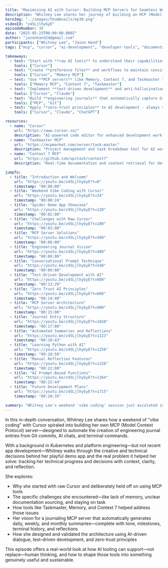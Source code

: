 ```yaml
---
title: "Maximizing AI with Cursor: Building MCP Servers for Seamless Workflow"
description: "Whitney Lee shares her journey of building an MCP (Model Context Protocol) server designed to automate engineering journal entries. Learn how she evolved from experimenting with basic Cursor capabilities to developing a robust tool that captures Git commits, AI chat history, and terminal commands to enhance developer documentation and reflection."
heroImg: "../images/thumbnails/ep30.png"
videoId: "z45LjlhyGyE"
episodeNumber: 30
date: "2025-05-23T00:00:00.000Z"
author: "jasonhand24@gmail.com"
participants: ["Whitney Lee", "Jason Hand"]
tags: ["mcp", "cursor", "ai-development", "developer-tools", "documentation"]

takeaways:
  - text: "Start with **raw AI tools** to understand their capabilities before adding extensions or plugins."
    tools: ["Cursor"]
  - text: "Create **preference files** and workflows to maintain consistency across AI interactions and reduce repetitive instructions."
    tools: ["Cursor", "Memory MCP"]
  - text: "Use **MCP servers** like Memory, Context 7, and Taskmaster to solve specific workflow problems systematically."
    tools: ["Memory MCP", "Context 7", "Taskmaster"]
  - text: "Implement **test-driven development** and anti-hallucination rules when working with AI to ensure code quality."
    tools: ["Cursor", "Claude"]
  - text: "Build **engineering journals** that automatically capture Git commits, AI chats, and terminal commands for better project tracking."
    tools: ["MCP", "Git"]
  - text: "Apply **zero-trust principles** to AI development - always verify outputs and pit different LLMs against each other."
    tools: ["Cursor", "Claude", "ChatGPT"]

resources:
  - name: "Cursor"
    url: "https://www.cursor.so/"
    description: "AI-powered code editor for enhanced development workflow"
  - name: "Taskmaster MCP"
    url: "https://mcpmarket.com/server/task-master"
    description: "Project management and task breakdown tool for AI workflows"
  - name: "Context 7 MCP"
    url: "https://github.com/upstash/context7"
    description: "Real-time documentation and context retrieval for development"

jumpTo:
  - title: "Introduction and Welcome"
    url: "https://youtu.be/z45LjlhyGyE?t=0"
    timestamp: "00:00:00"
  - title: "Weekend Vibe Coding with Cursor"
    url: "https://youtu.be/z45LjlhyGyE?t=24"
    timestamp: "00:00:24"
  - title: "Spider Demo App Showcase"
    url: "https://youtu.be/z45LjlhyGyE?t=120"
    timestamp: "00:02:00"
  - title: "Challenges with Raw Cursor"
    url: "https://youtu.be/z45LjlhyGyE?t=180"
    timestamp: "00:03:00"
  - title: "MCP Server Solutions"
    url: "https://youtu.be/z45LjlhyGyE?t=360"
    timestamp: "00:06:00"
  - title: "Engineering Journal Vision"
    url: "https://youtu.be/z45LjlhyGyE?t=480"
    timestamp: "00:08:00"
  - title: "Conversational Prompt Technique"
    url: "https://youtu.be/z45LjlhyGyE?t=540"
    timestamp: "00:09:00"
  - title: "Test-Driven Development with AI"
    url: "https://youtu.be/z45LjlhyGyE?t=809"
    timestamp: "00:13:29"
  - title: "Zero Trust AI Principles"
    url: "https://youtu.be/z45LjlhyGyE?t=880"
    timestamp: "00:14:40"
  - title: "MCP Server Architecture"
    url: "https://youtu.be/z45LjlhyGyE?t=900"
    timestamp: "00:15:00"
  - title: "Journal Entry Structure"
    url: "https://youtu.be/z45LjlhyGyE?t=1020"
    timestamp: "00:17:00"
  - title: "Automated Summaries and Reflections"
    url: "https://youtu.be/z45LjlhyGyE?t=1123"
    timestamp: "00:18:43"
  - title: "Learning Python with AI"
    url: "https://youtu.be/z45LjlhyGyE?t=1258"
    timestamp: "00:20:58"
  - title: "Manual Reflection Features"
    url: "https://youtu.be/z45LjlhyGyE?t=1328"
    timestamp: "00:22:08"
  - title: "AI Prompt-Based Functions"
    url: "https://youtu.be/z45LjlhyGyE?t=1364"
    timestamp: "00:22:44"
  - title: "Future Development Plans"
    url: "https://youtu.be/z45LjlhyGyE?t=1715"
    timestamp: "00:28:35"

summary: "Whitney Lee's weekend 'vibe coding' session just escalated into building the engineering journal of the future. What started as casual experimentation with Cursor spiraled into creating an MCP server that automatically captures Git commits, AI conversations, and terminal commands to generate reflective journal entries. Watch someone with a Kubernetes background tackle app development for the first time in years, discovering that the real magic isn't just in the code—it's in creating systems that help you think about your thinking. Sometimes the best productivity hack is building the tool that documents your own learning journey."
---
```


In this in-depth conversation, Whitney Lee shares how a weekend of "vibe coding" with Cursor spiraled into building her own MCP (Model Context Protocol) server—designed to automate the creation of engineering journal entries from Git commits, AI chats, and terminal commands.

With a background in Kubernetes and platform engineering—but not recent app development—Whitney walks through the creative and technical decisions behind her playful demo app and the real problem it helped her solve: tracking her technical progress and decisions with context, clarity, and reflection.

She explores:

- Why she started with raw Cursor and deliberately held off on using MCP tools
- The specific challenges she encountered—like lack of memory, unclear documentation sourcing, and staying on task
- How tools like Taskmaster, Memory, and Context 7 helped address those issues
- Her vision for a journaling MCP server that automatically generates daily, weekly, and monthly summaries—complete with tone, milestones, terminal history, and reflections
- How she designed and validated the architecture using AI-driven dialogue, test-driven development, and zero-trust principles

This episode offers a real-world look at how AI tooling can support—not replace—human thinking, and how to shape those tools into something genuinely useful and sustainable.
